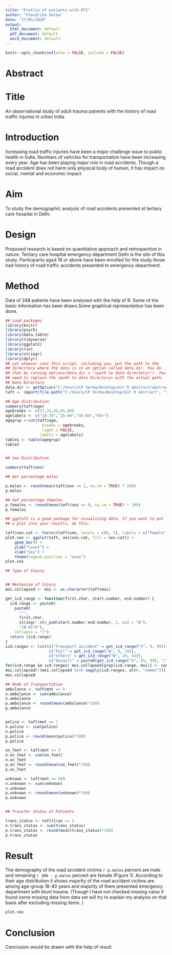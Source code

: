 ---
title: "Profile of patients with RTI"
author: "Chandrika Verma"
date: "17/05/2020"
output:
  html_document: default
  pdf_document: default
  word_document: default
---

```{r setup, include=FALSE}
knitr::opts_chunk$set(echo = FALSE, include = FALSE)
```

# Abstract

# Title
An observational study of adult trauma patients with the history of road traffic injuries in urban India

# Introduction 
Increasing road traffic injuries have been a major challenge issue to public health in India. Numbers of vehicles for transportation have been increasing every year. Age has been playing major role in road accidents. Though a road accident does not harm only physical body of human, it has impact on social, mental and economic impact. 

# Aim
To study the demographic analysis of road accidents presented at tertiary care hospital in Delhi.

# Design
Proposed research is based on quantitative approach and retrospective in nature. Tertiary care hospital emergency department Delhi is the site of this study. Participants aged 18 or above have been enrolled for the study those had history of road traffic accidents presented to emergency department.

# Method
Data of 248 patients have been analysed with the help of R. Some of the basic information has been drawn.Some graphical representation has been done.

```{r}
## Load packages
library(knitr)
library(psych)
library(data.table)
library(tidyverse)
library(ggplot2)
library(rio)
library(stringr)
library(dplyr)
## Let whoever runs this script, including you, put the path to the
## direcctory where the data is in an option called data.dir. You do
## that by running options(data.dir = "<path to data directory>"). You
## need to replace the <path to data directory> with the actual path.
## Data Directory 
data.dir <- getOption("C:/Users/CP Verma/Desktop/Git R abstract/abstract-challenge")
taft <- import(file.path("C:/Users/CP Verma/Desktop/Git R abstract", "taft-dataset-9825-20200608232208.csv")) %>% as_tibble()

## Age distribution 
summary(taft$age)
agebreaks <- c(17,25,45,65,80)
agelabels <- c("18-24","25-44","45-64","65+")
agegrup <-cut(taft$age,
                breaks = agebreaks,
                right = FALSE,
               labels = agelabels)
table1 <- table(agegrup)
table1


## Sex Distribution

summary(taft$sex) 

## Get percentage males

p.males <- round(mean(taft$sex == 1, na.rm = TRUE) * 100)
p.males

## Get percentage females
p.females <- round(mean(taft$sex == 0, na.rm = TRUE) * 100)
p.females

## ggplot2 is a good package for visualizing data. If you want to put
## a plot into your results, do this:

taft$sex.cat <- factor(taft$sex, levels = c(0, 1), labels = c("Female", "Male"))
plot.sex <- ggplot(taft, aes(sex.cat, fill = sex.cat)) +
    geom_bar() +
    ylab("Count") +
    xlab("Sex") +
    theme(legend.position = "none") 
plot.sex

## Type of Injury


## Mechanism of Injury
moi.collapsed <- moi <- as.character(taft$moi)

get_icd_range <- function(first.char, start.number, end.number) {
  icd.range <- paste0(
    paste0(
      "^",
      first.char,
      stringr::str_pad(start.number:end.number, 2, pad = "0"),
      "[0-9]?$"),
    collapse = "|")
  return (icd.range)
}
icd.ranges <- list(c("Transport accident" = get_icd_range("V", 0, 99)),
                   c("Fall" = get_icd_range("W", 0, 19)),
                   c("others" = get_icd_range("W", 20, 64)),
                   c("Assault" = paste0(get_icd_range("X", 85, 99), "|", get_icd_range("Y", 0, 9))))
for(icd.range in icd.ranges) moi.collapsed[grep(icd.range, moi)] <- names(icd.range)
moi.collapsed[!(moi.collapsed %in% sapply(icd.ranges, attr, "names"))] <- "Other"
moi.collapsed

## Mode of Transportation
ambulance <- taft$mot == 0
n.ambulance <- sum(ambulance)
n.ambulance
p.ambulance <- round(mean(ambulance)*100)
p.ambulance


police <- taft$mot == 1
n.police <- sum(police)
n.police
p.police <- round(mean(police)*100)
p.police

on_feet <- taft$mot == 3
n.on_feet <- sum(on_feet)
n.on_feet
p.on_feet <- round(mean(on_feet)*100)
p.on_feet

unknown <- taft$mot == 999
n.unknown <- sum(unknown)
n.unknown
p.unknown <- round(mean(unknown)*100)
p.unknown


## Transfer Status of Patients

trans_status <- taft$tran == 1
n.trans_status <- sum(trans_status)
p.trans_status <- round(mean(trans_status)*100)
p.trans_status


```


# Result
The demography of the road accident victims `r p.males` percent are male and remaining `r 100 - p.males` percent are female (Figure 1). According to their age distribution it shows majority of the road accident victims are among age-group 18-40 years and majority of them  presented emergency department with blunt trauma. (Though I have not checked missing value if found some missing data from data set will try to explain my analysis on that basis after excluding missing items.  )

```{r figure-1, include = TRUE, fig.height = 3, fig.width = 3, fig.align = "center"}
plot.sex
```

# Conclusion 
Conclusion would be drawn with the help of result.
